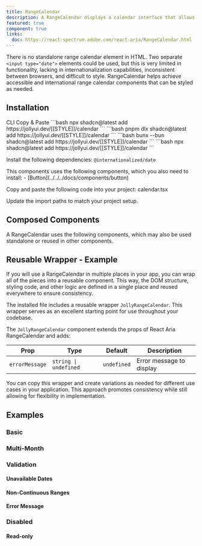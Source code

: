 ```yaml
---
title: RangeCalendar
description: A RangeCalendar displays a calendar interface that allows users to select a range of dates.
featured: true
component: true
links:
  doc: https://react-spectrum.adobe.com/react-aria/RangeCalendar.html
---
```


There is no standalone range calendar element in HTML. Two separate `<input type="date">` elements could be used, but this is very limited in functionality, lacking in internationalization capabilities, inconsistent between browsers, and difficult to style. RangeCalendar helps achieve accessible and international range calendar components that can be styled as needed.

<ComponentPreview name="range-calendar-demo" />

## Installation

<Tabs defaultValue="cli">

<TabsList>
  <TabsTrigger value="cli">CLI</TabsTrigger>
  <TabsTrigger value="manual">Copy & Paste</TabsTrigger>
</TabsList>

<TabsContent value="cli">

<PackageManagerTabs>
  <PackageManagerContent value="npm">
    ```bash
    npx shadcn@latest add https://jollyui.dev/[[STYLE]]/calendar
    ```
  </PackageManagerContent>
  <PackageManagerContent value="pnpm">
    ```bash
    pnpm dlx shadcn@latest add https://jollyui.dev/[[STYLE]]/calendar
    ```

  </PackageManagerContent>
  <PackageManagerContent value="bun">
    ```bash
    bunx --bun shadcn@latest add https://jollyui.dev/[[STYLE]]/calendar
    ```
  </PackageManagerContent>
  <PackageManagerContent value="yarn">
    ```bash 
    npx shadcn@latest add https://jollyui.dev/[[STYLE]]/calendar
    ```
  </PackageManagerContent>
</PackageManagerTabs>

</TabsContent>

<TabsContent value="manual">

<Steps>

<Step>Install the following dependencies: `@internationalized/date`</Step>

<Step>
  This components uses the following components, which you also need to install:
  - [Button](../../../docs/components/button)
</Step>

<Step>Copy and paste the following code into your project: calendar.tsx</Step>

<ComponentSource name="calendar" />

<Step>Update the import paths to match your project setup.</Step>

</Steps>

</TabsContent>

</Tabs>

## Composed Components

A RangeCalendar uses the following components, which may also be used standalone or reused in other components.

<ComponentCards>
  <ComponentCard component="button" />
</ComponentCards>

## Reusable Wrapper - Example

If you will use a RangeCalendar in multiple places in your app, you can wrap all of the pieces into a reusable component. This way, the DOM structure, styling code, and other logic are defined in a single place and reused everywhere to ensure consistency.

The installed file includes a reusable wrapper `JollyRangeCalendar`. This wrapper serves as an excellent starting point for use throughout your codebase.

<ComponentPreview name="rangecalendar-reusable" />

The `JollyRangeCalendar` component extends the props of React Aria RangeCalendar and adds:

| Prop           | Type                  | Default     | Description              |
| -------------- | --------------------- | ----------- | ------------------------ |
| `errorMessage` | `string \| undefined` | `undefined` | Error message to display |

You can copy this wrapper and create variations as needed for different use cases in your application. This approach promotes consistency while still allowing for flexibility in implementation.

## Examples

### Basic

<ComponentPreview name="range-calendar-demo" />

### Multi-Month

<ComponentPreview name="range-calendar-multi-month" />

### Validation

<ComponentPreview name="range-calendar-validation" />

#### Unavailable Dates

<ComponentPreview name="range-calendar-unavailable" />

#### Non-Continuous Ranges

<ComponentPreview name="range-calendar-non-continuous" />

#### Error Message

<ComponentPreview name="range-calendar-error" />

### Disabled

<ComponentPreview name="range-calendar-disabled" />

#### Read-only

<ComponentPreview name="range-calendar-readonly" />
